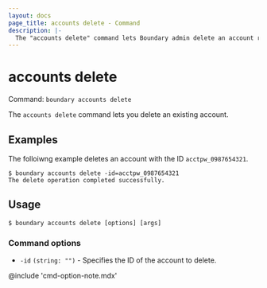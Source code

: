 ```yaml
---
layout: docs
page_title: accounts delete - Command
description: |-
  The "accounts delete" command lets Boundary admin delete an account resource.
---
```


# accounts delete

Command: `boundary accounts delete`

The `accounts delete` command lets you delete an existing account.


## Examples

The folloiwng example deletes an account with the ID `acctpw_0987654321`.

```shell-session
$ boundary accounts delete -id=acctpw_0987654321
The delete operation completed successfully.
```

## Usage

<CodeBlockConfig hideClipboard>

```shell-session
$ boundary accounts delete [options] [args]
```

</CodeBlockConfig>


### Command options

- `-id` `(string: "")` - Specifies the ID of the account to delete.

@include 'cmd-option-note.mdx'